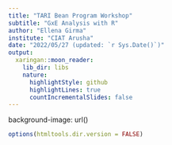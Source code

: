 ```yaml
---
title: "TARI Bean Program Workshop"
subtitle: "GxE Analysis with R"
author: "Ellena Girma"
institute: "CIAT Arusha"
date: "2022/05/27 (updated: `r Sys.Date()`)"
output:
  xaringan::moon_reader:
    lib_dir: libs
    nature:
      highlightStyle: github
      highlightLines: true
      countIncrementalSlides: false
---
```


background-image: url()

```r
options(htmltools.dir.version = FALSE)
```
